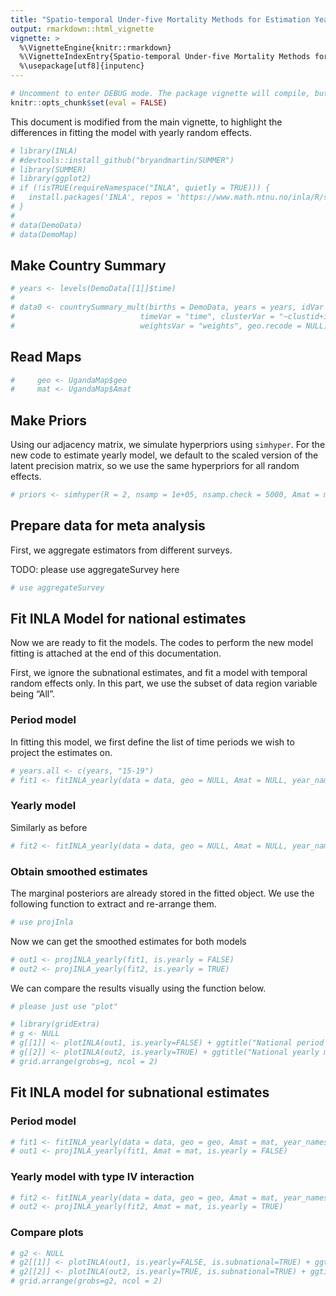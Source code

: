 ```yaml
---
title: "Spatio-temporal Under-five Mortality Methods for Estimation Yearly"
output: rmarkdown::html_vignette
vignette: >
  %\VignetteEngine{knitr::rmarkdown}
  %\VignetteIndexEntry{Spatio-temporal Under-five Mortality Methods for Estimation Yearly}
  %\usepackage[utf8]{inputenc}
---
```


```r
# Uncomment to enter DEBUG mode. The package vignette will compile, but code will not be evaluated for speed purposes.
knitr::opts_chunk$set(eval = FALSE)
```

This document is modified from the main vignette, to highlight the differences in fitting the model with yearly random effects.



```r
# library(INLA)
# #devtools::install_github("bryandmartin/SUMMER")
# library(SUMMER)
# library(ggplot2)
# if (!isTRUE(requireNamespace("INLA", quietly = TRUE))) {
#   install.packages('INLA', repos = 'https://www.math.ntnu.no/inla/R/stable')
# }
# 
# data(DemoData)
# data(DemoMap)
```

## Make Country Summary

```r
# years <- levels(DemoData[[1]]$time)
# 
# data0 <- countrySummary_mult(births = DemoData, years = years, idVar = "id", regionVar = "region",
#                            timeVar = "time", clusterVar = "~clustid+id", ageVar = "age",
#                            weightsVar = "weights", geo.recode = NULL)
```
 
## Read Maps

```r
#     geo <- UgandaMap$geo
#     mat <- UgandaMap$Amat
```


## Make Priors

Using our adjacency matrix, we simulate hyperpriors using `simhyper`. For the new code to estimate yearly model, we default to the scaled version of the latent precision matrix, so we use the same hyperpriors for all random effects.

```r
# priors <- simhyper(R = 2, nsamp = 1e+05, nsamp.check = 5000, Amat = mat, only.iid = TRUE)
```


## Prepare data for meta analysis
First, we aggregate estimators from different surveys. 

TODO: please use aggregateSurvey here
```r
# use aggregateSurvey
```



## Fit INLA Model for national estimates
Now we are ready to fit the models. The codes to perform the new model fitting is attached at the end of this documentation.

First, we ignore the subnational estimates, and fit a model with temporal random effects only. In this part, we use the subset of data region variable being "All". 

### Period model
In fitting this model, we first define the list of time periods we wish to project the estimates on.  

```r
# years.all <- c(years, "15-19")
# fit1 <- fitINLA_yearly(data = data, geo = NULL, Amat = NULL, year_names = years.all, year_range = c(1985, 2019), priors = priors, rw = 2, is.yearly=FALSE, m = 5)
```

### Yearly model
Similarly as before
```r
# fit2 <- fitINLA_yearly(data = data, geo = NULL, Amat = NULL, year_names = years.all, year_range = c(1985, 2019), priors = priors, rw = 2, is.yearly=TRUE, m = 5)
```

### Obtain smoothed estimates
The marginal posteriors are already stored in the fitted object. We use the following function to extract and re-arrange them.

```r
# use projInla
```

Now we can get the smoothed estimates for both models

```r
# out1 <- projINLA_yearly(fit1, is.yearly = FALSE)
# out2 <- projINLA_yearly(fit2, is.yearly = TRUE)
```

We can compare the results visually using the function below.

```r
# please just use "plot"
```

```r
# library(gridExtra)
# g <- NULL
# g[[1]] <- plotINLA(out1, is.yearly=FALSE) + ggtitle("National period model")
# g[[2]] <- plotINLA(out2, is.yearly=TRUE) + ggtitle("National yearly model")
# grid.arrange(grobs=g, ncol = 2)
```



## Fit INLA model for subnational estimates

### Period model

```r
# fit1 <- fitINLA_yearly(data = data, geo = geo, Amat = mat, year_names = years.all, year_range = c(1985, 2019), priors = priors, rw = 2, is.yearly=FALSE, m = 5)
# out1 <- projINLA_yearly(fit1, Amat = mat, is.yearly = FALSE)
```

### Yearly model with type IV interaction
```r
# fit2 <- fitINLA_yearly(data = data, geo = geo, Amat = mat, year_names = years.all, year_range = c(1985, 2019), priors = priors, rw = 2, is.yearly=TRUE, m = 5, type.st = 4)
# out2 <- projINLA_yearly(fit2, Amat = mat, is.yearly = TRUE)
```

### Compare plots
```r
# g2 <- NULL
# g2[[1]] <- plotINLA(out1, is.yearly=FALSE, is.subnational=TRUE) + ggtitle("Subnational period model")
# g2[[2]] <- plotINLA(out2, is.yearly=TRUE, is.subnational=TRUE) + ggtitle("Subnational yearly model")
# grid.arrange(grobs=g2, ncol = 2)
```






